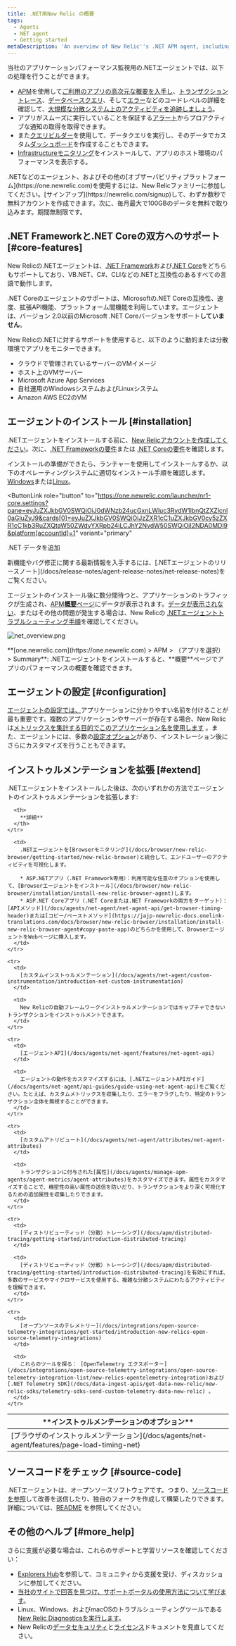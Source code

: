```yaml
---
title: .NET用New Relic の概要
tags:
  - Agents
  - NET agent
  - Getting started
metaDescription: 'An overview of New Relic''s .NET APM agent, including features, resources for installation, configuration, and troubleshooting.'
---
```


当社のアプリケーションパフォーマンス監視用の.NETエージェントでは、以下の処理を行うことができます。

* [APM](/docs/apm/new-relic-apm/getting-started/welcome-new-relic-apm)を使用して[ご利用のアプリの高次元な概要を入手し](/docs/apm/applications-menu/monitoring/apm-overview-page)、[トランザクショントレース](/docs/apm/transactions/transaction-traces/transaction-traces)、[データベースクエリ](/docs/apm/transactions/transaction-traces/sql-statements)、そして[エラー](/docs/apm/applications-menu/events/view-apm-error-analytics)などのコードレベルの詳細を確認して、[大規模な分散システム上のアクティビティを追跡しましょう](/docs/apm/distributed-tracing/getting-started/introduction-distributed-tracing)。
* アプリがスムーズに実行していることを保証する[アラート](/docs/alerts/alert-policies/understanding-alert-policies/alerting-new-relic)からプロアクティブな通知の取得を取得できます。
* また[クエリビルダー](/docs/query-your-data/explore-query-data/query-builder/use-advanced-nrql-mode-specify-data)を使用して、データクエリを実行し、そのデータでカスタム[ダッシュボード](/docs/query-your-data/explore-query-data/dashboards/introduction-new-relic-one-dashboards)を作成することもできます。
* [Infrastructureモニタリング](/docs/infrastructure/new-relic-infrastructure/installation/install-infrastructure-windows-server)をインストールして、アプリのホスト環境のパフォーマンスを表示する。

<Callout variant="tip">
  .NETなどのエージェント、およびその他の[オブザーバビリティプラットフォーム](https://one.newrelic.com)を使用するには、New Relicファミリーに参加してください。[サインアップ](https://newrelic.com/signup)して、わずか数秒で無料アカウントを作成できます。次に、毎月最大で100GBのデータを無料で取り込みます。期間無制限です。
</Callout>

## .NET Frameworkと.NET Coreの双方へのサポート [#core-features]

New Relicの.NETエージェントは、[.NET Framework](https://jajp-newrelic-docs.onelink-translations.com/docs/agents/net-agent/getting-started/compatibility-requirements-net-framework-agent)および[.NET Core](https://jajp-newrelic-docs.onelink-translations.com/docs/agents/net-agent/getting-started/net-agent-compatibility-requirements-net-core)をどちらもサポートしており、VB.NET、C#、CLIなどの.NETと互換性のあるすべての言語で動作します。

.NET Coreのエージェントのサポートは、Microsoftの.NET Coreの互換性、速度、拡張API機能、プラットフォーム間機能を利用しています。エージェントは、バージョン 2.0以前のMicrosoft .NET Coreバージョンをサポート**していません**。

New Relicの.NETに対するサポートを使用すると、以下のように動的または分散環境でアプリをモニターできます。

* クラウドで管理されているサーバーのVMイメージ
* ホスト上のVMサーバー
* Microsoft Azure App Services
* 自社運用のWindowsシステムおよびLinuxシステム
* Amazon AWS EC2のVM

## エージェントのインストール [#installation]

.NETエージェントをインストールする前に、[New Relicアカウントを作成してください](/docs/accounts-partnerships/accounts/account-setup/creating-your-new-relic-account)。次に、[.NET Frameworkの要件](/docs/agents/net-agent/getting-started/compatibility-requirements-net-framework-agent)または [.NET Coreの要件](/docs/agents/net-agent/getting-started/compatibility-requirements-net-core-20-agent)を確認します。

インストールの準備ができたら、ランチャーを使用してインストールするか、以下のオペレーティングシステムに適切なインストール手順を確認します。[Windows](/docs/agents/net-agent/installation/install-net-agent-windows)または[Linux](/docs/agents/net-agent/installation/install-net-agent-linux)。

<ButtonLink
  role="button"
  to="https://one.newrelic.com/launcher/nr1-core.settings?pane=eyJuZXJkbGV0SWQiOiJ0dWNzb24ucGxnLWluc3RydW1lbnQtZXZlcnl0aGluZyJ9&cards[0]=eyJuZXJkbGV0SWQiOiJzZXR1cC1uZXJkbGV0cy5zZXR1cC1kb3RuZXQtaW50ZWdyYXRpb24iLCJhY2NvdW50SWQiOjI2NDA0MDl9&platform[accountId]=1"
  variant="primary"
>
  .NET データを追加
</ButtonLink>

<Callout variant="tip">
  新機能やバグ修正に関する最新情報を入手するには、[.NETエージェントのリリースノート](/docs/release-notes/agent-release-notes/net-release-notes)をご覧ください。
</Callout>

エージェントのインストール後に数分間待つと、アプリケーションのトラフィックが生成され、[APM**概要**ページ](/docs/apm/applications-menu/monitoring/apm-overview-page)にデータが表示されます。[データが表示されない](/docs/agents/net-agent/troubleshooting/no-data-appears-net)、またはその他の問題が発生する場合は、New Relicの [.NETエージェントトラブルシューティング手順](/docs/agents/net-agent/troubleshooting)を確認してください。

![net_overview.png](https://jajp-newrelic-docs.onelink-translations.com/sites/default/files/thumbnails/image/net_overview.png "net_overview.png")

<figcaption>
  **[one.newrelic.com](https://one.newrelic.com) > APM > （アプリを選択） > Summary**: .NETエージェントをインストールすると、**概要**ページでアプリのパフォーマンスの概要を確認できます。
</figcaption>

## エージェントの設定 [#configuration]

[エージェントの設定では、](/docs/agents/net-agent/installation-configuration/name-your-net-application)アプリケーションに分かりやすい名前を付けることが最も重要です。複数のアプリケーションやサーバーが存在する場合、New Relicは[メトリックスを集計する目的でこのアプリケーション名を使用します](/docs/agents/manage-apm-agents/app-naming/name-your-application#app-name) 。また、エージェントには、多数の[設定オプション](/docs/agents/net-agent/installation-configuration/net-agent-configuration)があり、インストレーション後にさらにカスタマイズを行うこともできます。

## インストゥルメンテーションを拡張 [#extend]

.NETエージェントをインストールした後は、次のいずれかの方法でエージェントのインストゥルメンテーションを拡張します:

<table>
  <thead>
    <tr>
      <th style={{ width: "200px" }}>
        **インストゥルメンテーションのオプション**
      </th>

      <th>
        **詳細**
      </th>
    </tr>
  </thead>

  <tbody>
    <tr>
      <td>
        [ブラウザのインストゥルメンテーション](/docs/agents/net-agent/features/page-load-timing-net)
      </td>

      <td>
        .NETエージェントを[Browserモニタリング](/docs/browser/new-relic-browser/getting-started/new-relic-browser)と統合して、エンドユーザーのアクティビティを可視化します。

        * ASP.NETアプリ（.NET Framework専用）：利用可能な任意のオプションを使用して、[Browserエージェントをインストール](/docs/browser/new-relic-browser/installation/install-new-relic-browser-agent)します。
        * ASP.NET Coreアプリ（.NET Coreまたは.NET Frameworkの両方をターゲット）：[APIメソッド](/docs/agents/net-agent/net-agent-api/get-browser-timing-header)または[コピー/ペーストメソッド](https://jajp-newrelic-docs.onelink-translations.com/docs/browser/new-relic-browser/installation/install-new-relic-browser-agent#copy-paste-app)のどちらかを使用して、BrowserエージェントをWebページに挿入します。
      </td>
    </tr>

    <tr>
      <td>
        [カスタムインストゥルメンテーション](/docs/agents/net-agent/custom-instrumentation/introduction-net-custom-instrumentation)
      </td>

      <td>
        New Relicの自動フレームワークインストゥルメンテーションではキャプチャできないトランザクションをインストゥルメントできます。
      </td>
    </tr>

    <tr>
      <td>
        [エージェントAPI](/docs/agents/net-agent/features/net-agent-api)
      </td>

      <td>
        エージェントの動作をカスタマイズするには、[.NETエージェントAPIガイド](/docs/agents/net-agent/api-guides/guide-using-net-agent-api)をご覧ください。たとえば、カスタムメトリックスを収集したり、エラーをフラグしたり、特定のトランザクション全体を無視することができます。
      </td>
    </tr>

    <tr>
      <td>
        [カスタムアトリビュート](/docs/agents/net-agent/attributes/net-agent-attributes)
      </td>

      <td>
        トランザクションに付与された[属性](/docs/agents/manage-apm-agents/agent-metrics/agent-attributes)をカスタマイズできます。属性をカスタマイズすることで、機密性の高い属性の送信を防いだり、トランザクションをより深く可視化するための追加属性を収集したりできます。
      </td>
    </tr>

    <tr>
      <td>
        [ディストリビューティッド（分散）トレーシング](/docs/apm/distributed-tracing/getting-started/introduction-distributed-tracing)
      </td>

      <td>
        [ディストリビューティッド（分散）トレーシング](/docs/apm/distributed-tracing/getting-started/introduction-distributed-tracing)を有効にすれば、多数のサービスやマイクロサービスを使用する、複雑な分散システムにわたるアクティビティを理解できます。
      </td>
    </tr>

    <tr>
      <td>
        [オープンソースのテレメトリー](/docs/integrations/open-source-telemetry-integrations/get-started/introduction-new-relics-open-source-telemetry-integrations)
      </td>

      <td>
        これらのツールを探る： [OpenTelemetry エクスポーター](/docs/integrations/open-source-telemetry-integrations/open-source-telemetry-integration-list/new-relics-opentelemetry-integration)および [.NET Telemetry SDK](/docs/data-ingest-apis/get-data-new-relic/new-relic-sdks/telemetry-sdks-send-custom-telemetry-data-new-relic) 。
      </td>
    </tr>
  </tbody>
</table>

## ソースコードをチェック [#source-code]

.NETエージェントは、オープンソースソフトウェアです。つまり、[ソースコードを参照](https://github.com/newrelic/newrelic-dotnet-agent)して改善を送信したり、独自のフォークを作成して構築したりできます。詳細については、[README](https://github.com/newrelic/newrelic-dotnet-agent/blob/main/README.md) を参照してください。

## その他のヘルプ [#more_help]

さらに支援が必要な場合は、これらのサポートと学習リソースを確認してください：

* [Explorers Hub](https://discuss.newrelic.com/)を参照して、コミュニティから支援を受け、ディスカッションに参加してください。
* [当社のサイトで回答を見つけ、サポートポータルの使用方法について学びます](/docs/using-new-relic/welcome-new-relic/get-started/find-help-use-support-portal)。
* Linux、Windows、およびmacOSのトラブルシューティングツールである[New Relic Diagnosticsを実行します](/docs/using-new-relic/cross-product-functions/troubleshooting/new-relic-diagnostics)。
* New Relicの[データセキュリティ](/docs/security)と[ライセンス](/docs/licenses)ドキュメントを見直してください。
